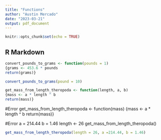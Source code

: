 ```yaml
---
title: "Functions"
author: "Austin Mercado"
date: "2023-03-21"
output: pdf_document
---
```


```r
knitr::opts_chunk$set(echo = TRUE)
```

## R Markdown

```r
convert_pounds_to_grams <- function(pounds = 1)
{grams <- 453.6 * pounds
return(grams)}
```

```r
convert_pounds_to_grams(pound = 10)
```

```r
get_mass_from_length_theropoda <- function(length, a, b)
{mass <- a * length ^ b
return(mass)}
```

#Error
get_mass_from_length_theropoda <- function(mass)
{mass <- a * length ^ b
return(mass)}

#Error
a = 214.44
b = 1.46
length <- 26
get_mass_from_length_theropoda()

```r
get_mass_from_length_theropoda(length = 26, a =214.44, b = 1.46)
```

